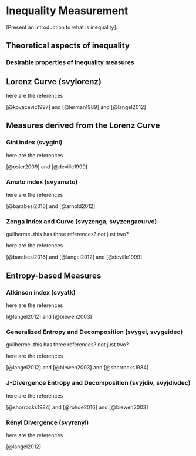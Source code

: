 # Inequality Measurement {#inequality}

[Present an introduction to what is inequality].

## Theoretical aspects of inequality

### Desirable properties of inequality measures

## Lorenz Curve (svylorenz)

here are the references

[@kovacevic1997] and [@lerman1989] and [@langel2012]

## Measures derived from the Lorenz Curve

### Gini index (svygini)

here are the references

[@osier2009] and [@deville1999]

### Amato index (svyamato)

here are the references

[@barabesi2016] and [@arnold2012]



### Zenga Index and Curve (svyzenga, svyzengacurve)

guilherme..this has three references?  not just two?

here are the references

[@barabesi2016] and [@langel2012] and [@deville1999]


## Entropy-based Measures

### Atkinson index (svyatk)

here are the references

[@langel2012] and [@biewen2003]


### Generalized Entropy and Decomposition (svygei, svygeidec)

guilherme..this has three references?  not just two?

here are the references

[@langel2012] and [@biewen2003] and [@shorrocks1984]


### J-Divergence Entropy and Decomposition (svyjdiv, svyjdivdec)


here are the references

[@shorrocks1984] and [@rohde2016] and [@biewen2003]

### Rényi Divergence (svyrenyi)

here are the references

[@langel2012]